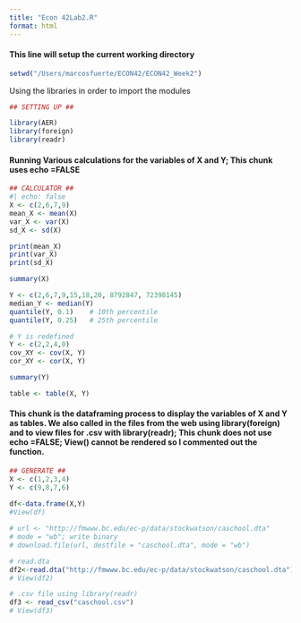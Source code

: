 ```yaml
---
title: "Econ 42Lab2.R"
format: html
---
```


#### This line will setup the current working directory
```r
setwd("/Users/marcosfuerte/ECON42/ECON42_Week2")
```

Using the libraries in order to import the modules
```r
## SETTING UP ## 

library(AER)
library(foreign)
library(readr)
```

#### Running Various calculations for the variables of X and Y; This chunk uses echo =FALSE 

```r
## CALCULATOR ##
#| echo: false
X <- c(2,6,7,9)
mean_X <- mean(X)
var_X <- var(X)
sd_X <- sd(X)

print(mean_X)
print(var_X)
print(sd_X)

summary(X)

Y <- c(2,6,7,9,15,18,20, 8792847, 72398145)
median_Y <- median(Y)
quantile(Y, 0.1)    # 10th percentile
quantile(Y, 0.25)   # 25th percentile

# Y is redefined
Y <- c(2,2,4,0)
cov_XY <- cov(X, Y)
cor_XY <- cor(X, Y)

summary(Y)

table <- table(X, Y)
```
#### This chunk is the dataframing process to display the variables of X and Y as tables. We also called in the files from the web using library(foreign) and to view files for .csv with library(readr); This chunk does not use echo =FALSE; View() cannot be rendered so I commented out the function.
```r
## GENERATE ##
X <- c(1,2,3,4)
Y <- c(9,8,7,6)
  
df<-data.frame(X,Y)
#View(df)

# url <- "http://fmwww.bc.edu/ec-p/data/stockwatson/caschool.dta"
# mode = "wb"; write binary
# download.file(url, destfile = "caschool.dta", mode = "wb")

# read.dta
df2<-read.dta("http://fmwww.bc.edu/ec-p/data/stockwatson/caschool.dta")
# View(df2)

# .csv file using library(readr)
df3 <- read_csv("caschool.csv")
# View(df3)
```

